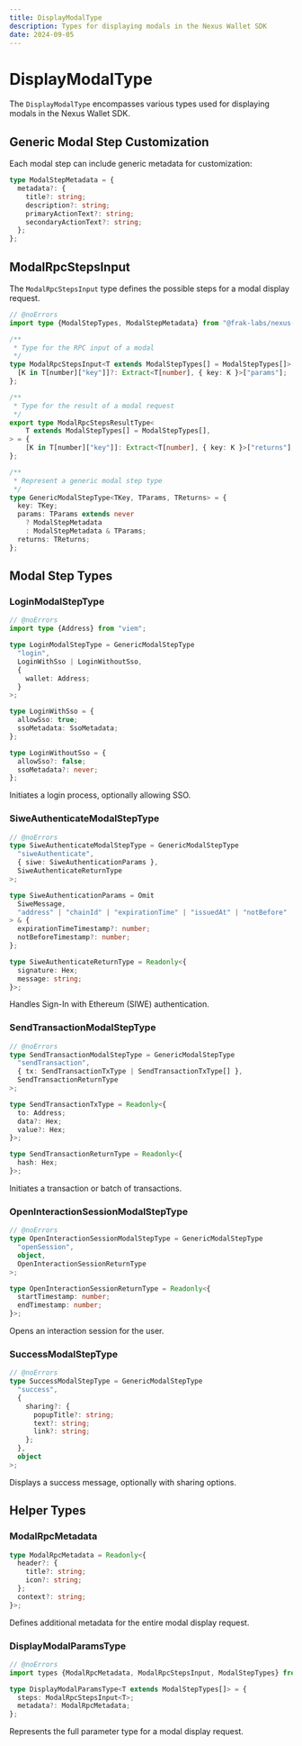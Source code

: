 ```yaml
---
title: DisplayModalType
description: Types for displaying modals in the Nexus Wallet SDK
date: 2024-09-05
---
```


# DisplayModalType

The `DisplayModalType` encompasses various types used for displaying modals in the Nexus Wallet SDK.

## Generic Modal Step Customization

Each modal step can include generic metadata for customization:

```ts twoslash
type ModalStepMetadata = {
  metadata?: {
    title?: string;
    description?: string;
    primaryActionText?: string;
    secondaryActionText?: string;
  };
};
```

## ModalRpcStepsInput

The `ModalRpcStepsInput` type defines the possible steps for a modal display request.

```ts twoslash
// @noErrors
import type {ModalStepTypes, ModalStepMetadata} from "@frak-labs/nexus-sdk/core";

/**
 * Type for the RPC input of a modal
 */
type ModalRpcStepsInput<T extends ModalStepTypes[] = ModalStepTypes[]> = {
  [K in T[number]["key"]]?: Extract<T[number], { key: K }>["params"];
};

/**
 * Type for the result of a modal request
 */
export type ModalRpcStepsResultType<
    T extends ModalStepTypes[] = ModalStepTypes[],
> = {
    [K in T[number]["key"]]: Extract<T[number], { key: K }>["returns"];
};

/**
 * Represent a generic modal step type
 */
type GenericModalStepType<TKey, TParams, TReturns> = {
  key: TKey;
  params: TParams extends never
    ? ModalStepMetadata
    : ModalStepMetadata & TParams;
  returns: TReturns;
};
```

## Modal Step Types

### LoginModalStepType

```ts twoslash
// @noErrors
import type {Address} from "viem";

type LoginModalStepType = GenericModalStepType
  "login",
  LoginWithSso | LoginWithoutSso,
  {
    wallet: Address;
  }
>;

type LoginWithSso = {
  allowSso: true;
  ssoMetadata: SsoMetadata;
};

type LoginWithoutSso = {
  allowSso?: false;
  ssoMetadata?: never;
};
```

Initiates a login process, optionally allowing SSO.

### SiweAuthenticateModalStepType

```ts twoslash
// @noErrors
type SiweAuthenticateModalStepType = GenericModalStepType
  "siweAuthenticate",
  { siwe: SiweAuthenticationParams },
  SiweAuthenticateReturnType
>;

type SiweAuthenticationParams = Omit
  SiweMessage,
  "address" | "chainId" | "expirationTime" | "issuedAt" | "notBefore"
> & {
  expirationTimeTimestamp?: number;
  notBeforeTimestamp?: number;
};

type SiweAuthenticateReturnType = Readonly<{
  signature: Hex;
  message: string;
}>;
```

Handles Sign-In with Ethereum (SIWE) authentication.

### SendTransactionModalStepType

```ts twoslash
// @noErrors
type SendTransactionModalStepType = GenericModalStepType
  "sendTransaction",
  { tx: SendTransactionTxType | SendTransactionTxType[] },
  SendTransactionReturnType
>;

type SendTransactionTxType = Readonly<{
  to: Address;
  data?: Hex;
  value?: Hex;
}>;

type SendTransactionReturnType = Readonly<{
  hash: Hex;
}>;
```

Initiates a transaction or batch of transactions.

### OpenInteractionSessionModalStepType

```ts twoslash
// @noErrors
type OpenInteractionSessionModalStepType = GenericModalStepType
  "openSession",
  object,
  OpenInteractionSessionReturnType
>;

type OpenInteractionSessionReturnType = Readonly<{
  startTimestamp: number;
  endTimestamp: number;
}>;
```

Opens an interaction session for the user.

### SuccessModalStepType

```ts twoslash
// @noErrors
type SuccessModalStepType = GenericModalStepType
  "success",
  {
    sharing?: {
      popupTitle?: string;
      text?: string;
      link?: string;
    };
  },
  object
>;
```

Displays a success message, optionally with sharing options.

## Helper Types

### ModalRpcMetadata

```ts twoslash
type ModalRpcMetadata = Readonly<{
  header?: {
    title?: string;
    icon?: string;
  };
  context?: string;
}>;
```

Defines additional metadata for the entire modal display request.

### DisplayModalParamsType

```ts twoslash
// @noErrors
import types {ModalRpcMetadata, ModalRpcStepsInput, ModalStepTypes} from "@frak-labs/nexus-sdk/core";

type DisplayModalParamsType<T extends ModalStepTypes[]> = {
  steps: ModalRpcStepsInput<T>;
  metadata?: ModalRpcMetadata;
};
```

Represents the full parameter type for a modal display request.
